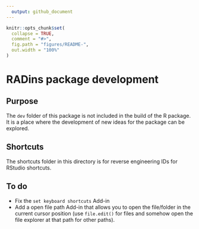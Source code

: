 ```yaml
---
  output: github_document
---
```


<!-- README.md is generated from README.Rmd. Please edit that file -->


```r
knitr::opts_chunk$set(
  collapse = TRUE,
  comment = "#>",
  fig.path = "figures/README-",
  out.width = "100%"
)
```

# RADins package development

## Purpose

The `dev` folder of this package is not included in the build of the R package. It is a place where the development of new ideas for the package can be explored.

<!-- TO DO: -->
<!-- add a description of how the JSON and HTML data were obtained. -->


## Shortcuts

The shortcuts folder in this directory is for reverse engineering IDs for RStudio shortcuts.

## To do

* Fix the  `set keyboard shortcuts` Add-in
* Add a open file path Add-in that allows you to open the file/folder in the current cursor position (use `file.edit()` for files and somehow open the file explorer at that path for other paths).


